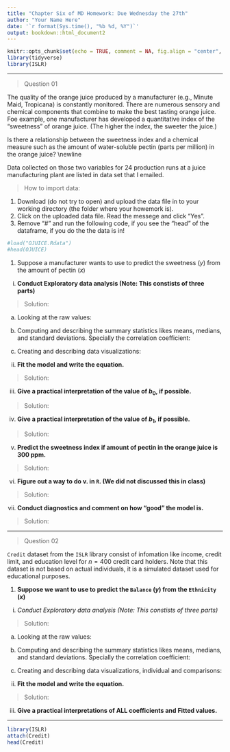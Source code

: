 ```yaml
---
title: "Chapter Six of MD Homework: Due Wednesday the 27th"
author: "Your Name Here"
date: '`r format(Sys.time(), "%b %d, %Y")`'
output: bookdown::html_document2
---
```


```r
knitr::opts_chunk$set(echo = TRUE, comment = NA, fig.align = "center", warning = FALSE, message = FALSE)
library(tidyverse)
library(ISLR)
```

***

> Question 01

 The quality of the orange juice produced by a manufacturer (e.g., Minute Maid, Tropicana) is constantly monitored. There are numerous sensory and chemical components that combine to make the best tasting orange juice. Foe example, one manufacturer has developed a quantitative index of the "sweetness" of orange juice. (The higher the index, the sweeter the juice.)

Is there a relationship between the sweetness index and a chemical measure such as the amount of water-soluble pectin (parts per million) in the orange juice? \\newline

Data collected on those two variables for 24 production runs at a juice manufacturing plant are listed in \textbf{OJUICE} data set that I emailed.

> How to import data:

  1. Download (do not try to open) and upload the data file in to your working directory (the folder where your howemork is).
  2. Click on the uploaded data file. Read the messege and click "Yes".
  3. Remove "#" and run the following code, if you see the "head" of the dataframe, if you do the the data is in!
  
```r
#load("OJUICE.Rdata")
#head(OJUICE)
```

1. Suppose a manufacturer wants to use \textbf{simple linear regression} to predict the sweetness $(y)$ from the amount of pectin $(x)$


  i. **Conduct Exploratory data analysis (Note: This constists of three parts)**
  
  > Solution:
  
   a) Looking at the raw values:
    
    
    
   b) Computing and describing the summary statistics likes means, medians, and standard deviations. Specially the correlation coefficient:
   
   
    
   c) Creating and describing data visualizations:
    


  ii.  **Fit the model and write the equation.**

  > Solution:
  
  iii. **Give a practical interpretation of the value of $b_0$, if possible.**

  > Solution:
 
  iv. **Give a practical interpretation of the value of $b_1$, if possible.**

  > Solution:
 
  v.  **Predict the sweetness index if amount of pectin in the orange juice is 300 ppm.**
  
  > Solution:
  
  vi. **Figure out a way to do v. in `R`. (We did not discussed this in class)**

  > Solution:

  vii. **Conduct diagnostics and comment on how "good" the model is.**
  
  > Solution:
  

***

> Question 02

`Credit` dataset from the `ISLR` library consist of infomation like income, credit limit, and education level for  $n = 400$ credit card holders. Note that this dataset is not based on actual individuals, it is a simulated dataset used for educational purposes.

1. **Suppose we want to use \textbf{linear regression} to predict the `Balance` $(y)$ from the `Ethnicity`  $(x)$**

  i. *Conduct Exploratory data analysis (Note: This constists of three parts)*
  
  > Solution:
  
   a) Looking at the raw values:
    
    
    
   b) Computing and describing the summary statistics likes means, medians, and standard deviations. Specially the correlation coefficient:
   
   
    
   c) Creating and describing data visualizations, individual and comparisons:
   
    
  ii.  **Fit the model and write the equation.**

  > Solution:
  
  iii. **Give a practical interpretations of ALL coefficients and Fitted values.**


***

```r
library(ISLR)
attach(Credit)
head(Credit)

```












